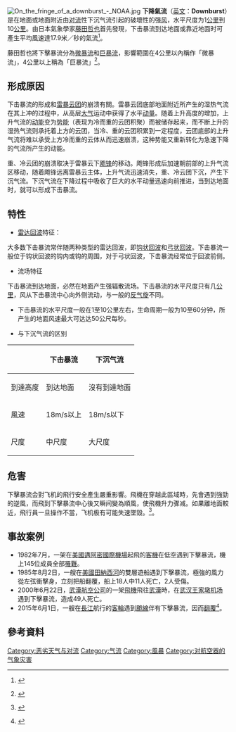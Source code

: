 {{天氣}}
[[File:On_the_fringe_of_a_downburst_-_NOAA.jpg|thumb]]
'''下降氣流'''（[[英文|英文]]：'''Downburst'''）是在地面或地面附近由[[对流|对流]]性下沉气流引起的破壞性的强[[风|风]]，水平尺度为1[[公里|公里]]到10[[公里|公里]]。由日本氣象學家[[藤田哲也_(气象学家)|藤田哲也]]首先發現，下击暴流到达地面或靠近地面时可產生平均風速達17.9米／秒的氣流<ref>{{zh-tw}} {{cite web|title=台灣WORD---下擊暴流簡介|url=http://www.twword.com/wiki/下擊暴流|accessdate=2020-12-11|archive-date=2020-11-04|archive-url=https://web.archive.org/web/20201104051914/http://www.twword.com/wiki/%E4%B8%8B%E6%93%8A%E6%9A%B4%E6%B5%81|dead-url=no}}</ref>。

藤田哲也將下擊暴流分為[[微暴流|微暴流]]和[[巨暴流|巨暴流]]，影響範圍在4公里以內稱作「微暴流」，4公里以上稱為「巨暴流」<ref>{{zh-tw}} {{cite web|title=紐約怪風證實是龍捲風+巨暴流|url=http://news.rti.org.tw/index_newsContent.aspx?id=4&id2=2&nid=259347|publisher=中央廣播電台|date=2010-09-18|accessdate=2010-09-19|deadurl=yes|archiveurl=https://web.archive.org/web/20140324174021/http://news.rti.org.tw/index_newsContent.aspx?id=4&id2=2&nid=259347|archivedate=2014-03-24}}</ref>。

==形成原因==
下击暴流的形成和[[雷暴|雷暴云团]]的崩溃有關。雷暴云团底部地面附近所产生的湿热气流在其上冲的过程中，从高层[[大气|大气]]运动中获得了水平[[动量|动量]]。随着上升高度的增加，上升气流的[[动能|动能]]变为[[势能|势能]]（表现为冷而重的云团积聚）而被储存起来，而不断上升的湿热气流则承托着上方的云团，当冷、重的云团积累到一定程度，云团底部的上升气流将难以承受上方冷而重的云体从而迅速崩溃，这种势能又重新转化为急速下降的气流所产生的动能。

重、冷云团的崩溃取决于雷暴云下[[飑锋|飑锋]]的移动。飑锋形成后加速朝前部的上升气流区移动，随着飑锋远离雷暴云主体，上升气流迅速消失，重、冷云团下沉，产生下沉气流。下沉气流在下降过程中吸收了巨大的水平动量迅速向前推进，当到达地面时，就可以形成下击暴流。

==特性==
*[[雷达|雷达]][[回波|回波]]特征：

大多数下击暴流常伴随两种类型的雷达回波，即[[钩状回波|钩状回波]]和[[弓状回波|弓状回波]]。下击暴流一般位于钩状回波的钩内或钩的周围，对于弓状回波，下击暴流经常位于回波前侧。

*流场特征

下击暴流到达地面，必然在地面产生强辐散流场。下击暴流的水平尺度只有几[[公里|公里]]，风从下击暴流中心向外侧流动，与一般的[[反气旋|反气旋]]不同。

*下击暴流的水平尺度一般在1至10公里左右，生命周期一般为10至60分钟，所产生的地面风速最大可达达50公尺每秒。

*与下沉气流的区别
{|class=wikitable
!
!下击暴流
!下沉气流
|-
|到達高度
|到达地面
|沒有到達地面
|-
|風速
|18m/s以上
|18m/s以下
|-
|尺度
|中尺度
|大尺度
|}
==危害==
下擊暴流会對飞机的飛行安全產生嚴重影響。飛機在穿越此區域時，先會遇到強勁的逆風，而飛到下擊暴流中心後又瞬间變為順風，使飛機升力骤减。如果離地面較近，飛行員一旦操作不當，飞机极有可能失速墜毀。<ref>{{zh-cn}} {{cite web|title=圖解：什麼是“颮綫天氣”、“下擊暴流”|url=http://dailynews.sina.com/bg/chn/chnpolitics/phoenixtv/20151230/02497107336.html|accessdate=2015-12-30|deadurl=yes|archiveurl=https://web.archive.org/web/20160304101647/http://dailynews.sina.com/bg/chn/chnpolitics/phoenixtv/20151230/02497107336.html|archivedate=2016-03-04}}</ref>。

==事故案例==
*1982年7月，一架在[[美國|美國]][[邁阿密國際機場|邁阿密國際機場]]起飛的[[客機|客機]]在低空遇到下擊暴流，機上145位成員全部[[泛美航空759號班機空難|罹難]]。
*1985年8月2日，一艘在[[美國|美國]][[田納西河|田納西河]]的雙層遊船遇到下擊暴流，極強的風力從左弦衝擊身，立刻把船翻覆，船上18人中11人死亡，2人受傷。
*2000年6月22日，[[武漢航空公司|武漢航空公司]]的一架[[飛機|飛機]]飛往[[武漢|武漢]]時，在[[武汉王家墩机场|武汉王家墩机场]]遇到下擊暴流，造成49人死亡。
*2015年6月1日，一艘在[[長江|長江]]航行的[[客輪|客輪]]遇到[[颮線|颮線]]伴有下擊暴流，因而[[東方之星號客輪翻沉事件|翻覆]]<ref>{{zh-cn}} {{cite web|title=“东方之星”客轮翻沉事件调查组专家答记者问|url=http://news.qq.com/a/20151230/052045.htm|accessdate=2015-12-30|archive-date=2020-11-14|archive-url=https://web.archive.org/web/20201114212530/https://news.qq.com/a/20151230/052045.htm|dead-url=no}}</ref>。

== 參考資料 ==
<div class="references-small">
<references />
</div>

{{主要天氣現象}}

[[Category:恶劣天气与对流|Category:恶劣天气与对流]]
[[Category:气流|Category:气流]]
[[Category:風暴|Category:風暴]]
[[Category:对航空器的气象灾害|Category:对航空器的气象灾害]]
